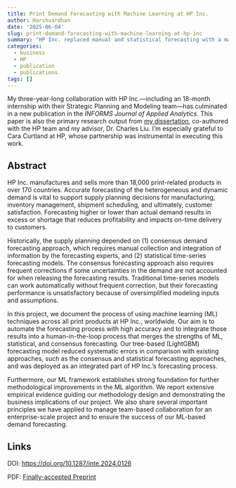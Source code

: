 ```yaml
---
title: Print Demand Forecasting with Machine Learning at HP Inc.
author: Harshvardhan
date: '2025-06-04'
slug: print-demand-forecasting-with-machine-learning-at-hp-inc
summary: "HP Inc. replaced manual and statistical forecasting with a machine learning (LightGBM) model to improve demand prediction accuracy across 18,000+ print products. The model has been deployed enterprise-wide, with demonstrated business value and principles for scaling ML in large organizations."
categories:
  - business
  - HP
  - publication
  - publications
tags: []
---
```


My three-year-long collaboration with HP Inc.—including an 18-month internship with their Strategic Planning and Modeling team—has culminated in a new publication in the *INFORMS Journal of Applied Analytics*.
This paper is also the primary research output from [my dissertation](/phd/), co-authored with the HP team and my advisor, Dr. Charles Liu.
I’m especially grateful to Cara Curtland at HP, whose partnership was instrumental in executing this work.

## Abstract

HP Inc. manufactures and sells more than 18,000 print-related products in over 170 countries.
Accurate forecasting of the heterogeneous and dynamic demand is vital to support supply planning decisions for manufacturing, inventory management, shipment scheduling, and ultimately, customer satisfaction.
Forecasting higher or lower than actual demand results in excess or shortage that reduces profitability and impacts on-time delivery to customers.

Historically, the supply planning depended on (1) consensus demand forecasting approach, which requires manual collection and integration of information by the forecasting experts, and (2) statistical time-series forecasting models.
The consensus forecasting approach also requires frequent corrections if some uncertainties in the demand are not accounted for when releasing the forecasting results.
Traditional time-series models can work automatically without frequent correction, but their forecasting performance is unsatisfactory because of oversimplified modeling inputs and assumptions.

In this project, we document the process of using machine learning (ML) techniques across all print products at HP Inc., worldwide.
Our aim is to automate the forecasting process with high accuracy and to integrate those results into a human-in-the-loop process that merges the strengths of ML, statistical, and consensus forecasting.
Our tree-based (LightGBM) forecasting model reduced systematic errors in comparison with existing approaches, such as the consensus and statistical forecasting approaches, and was deployed as an integrated part of HP Inc.’s forecasting process.

Furthermore, our ML framework establishes strong foundation for further methodological improvements in the ML algorithm.
We report extensive empirical evidence guiding our methodology design and demonstrating the business implications of our project.
We also share several important principles we have applied to manage team-based collaboration for an enterprise-scale project and to ensure the success of our ML-based demand forecasting.

## Links

DOI: <https://doi.org/10.1287/inte.2024.0126>

PDF: [Finally-accepted Preprint](https://www.harsh17.in/docs/papers/HP_Paper_IJAA_Preprint.pdf)
